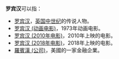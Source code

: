'''罗宾汉'''可以指：
*[[罗宾汉|罗宾汉]]，[[英国|英国]][[中世纪|中世纪]]的传说人物。
*[[罗宾汉_(动画电影)|罗宾汉 (动画电影)]]，1973年动画电影。
*[[罗宾汉_(2010年电影)|罗宾汉 (2010年电影)]]，2010年上映的电影。
*[[羅賓漢崛起|罗宾汉 (2018年电影)]]，2018年上映的电影。
*[[羅賓漢_(公司)|羅賓漢 (公司)]]，美國的一家金融企業。
{{消歧义|L罗|cat=三字作品消歧义}}
